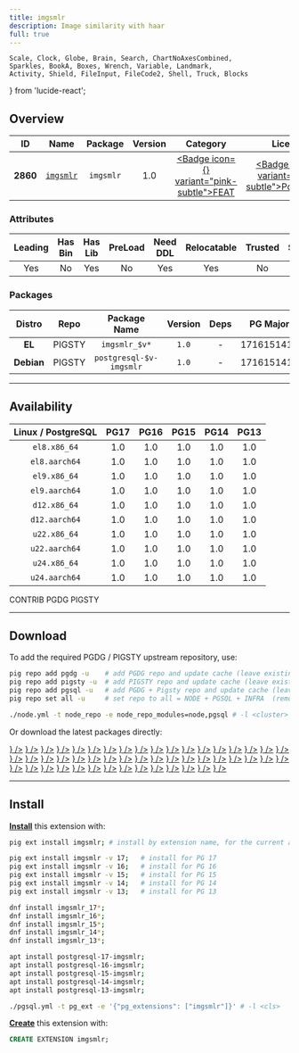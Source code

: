 ```yaml
---
title: imgsmlr
description: Image similarity with haar
full: true
---
```


    Scale, Clock, Globe, Brain, Search, ChartNoAxesCombined,
    Sparkles, BookA, Boxes, Wrench, Variable, Landmark,
    Activity, Shield, FileInput, FileCode2, Shell, Truck, Blocks
} from 'lucide-react';

## Overview

| <TooltipIconButton tooltip="Extension unique identifier" side="top">ID</TooltipIconButton> | <TooltipIconButton tooltip="Extension name" side="top">Name</TooltipIconButton> | <TooltipIconButton tooltip="Package name for installation" side="top">Package</TooltipIconButton> | <TooltipIconButton tooltip="Latest available extension version" side="top">Version</TooltipIconButton> | <TooltipIconButton tooltip="Extension category" side="top">Category</TooltipIconButton> | <TooltipIconButton tooltip="Open source license" side="top">License</TooltipIconButton> | <TooltipIconButton tooltip="Programming language" side="top">Lang</TooltipIconButton> |
|:--------:|:--------:|:----------:|:--------------:|:---------------------------------------:|:------------------------------------------------------:|:----:|
| **2860** | [`imgsmlr`](https://github.com/postgrespro/imgsmlr) | `imgsmlr` | 1.0 | <a href="/ext/feat" className="no-underline"><Badge icon={<Sparkles />} variant="pink-subtle">FEAT</Badge></a> | <a href="/ext/list/license#postgresql" className="no-underline"><Badge icon={<Scale />} variant="blue-subtle">PostgreSQL</Badge></a> | <a href="/ext/list/lang#c"><Badge icon={<FileCode2 />} variant="blue-subtle">C</Badge></a> |

### Attributes

| <TooltipIconButton tooltip="The Primary Leading extension in the Package" side="top">Leading</TooltipIconButton> | <TooltipIconButton tooltip="Contains binary utils" side="top">Has Bin</TooltipIconButton> | <TooltipIconButton tooltip="Contains .so shared library files" side="top">Has Lib</TooltipIconButton> | <TooltipIconButton tooltip="Requires preloading via shared_preload_libraries" side="top">PreLoad</TooltipIconButton> | <TooltipIconButton tooltip="Requires CREATE EXTENSION DDL command" side="top">Need DDL</TooltipIconButton> | <TooltipIconButton tooltip="Can be installed in any schema" side="top">Relocatable</TooltipIconButton> | <TooltipIconButton tooltip="Can be created by non-superuser" side="top">Trusted</TooltipIconButton> | <TooltipIconButton tooltip="Schemas used by this extension" side="top">Schemas</TooltipIconButton> |
|:-------:|:-------:|:-------:|:-------:|:--------:|:-----------:|:-------:|:-------:|
| Yes | No | Yes | No | Yes | Yes | No | - |

### Packages

| <TooltipIconButton tooltip="Linux distribution family, EL or Debian" side="top">Distro</TooltipIconButton> | <TooltipIconButton tooltip="Package repository" side="top">Repo</TooltipIconButton> | <TooltipIconButton tooltip="The RPM/DEB Package Name Pattern (replace $v with real pg major)" side="top">Package Name</TooltipIconButton> | <TooltipIconButton tooltip="Latest package version" side="top">Version</TooltipIconButton> | <TooltipIconButton tooltip="RPM/DEB Package dependencies" side="top">Deps</TooltipIconButton> | <TooltipIconButton tooltip="Available in these PostgreSQL Major Versions" side="top">PG Major</TooltipIconButton> |
|:----------:|:--------:|:------------------------:|:-----------:|:------------:|:------------------:|
|   **EL**   | <Badge variant="amber-subtle"><span className="font-bold">PIGSTY</span></Badge> | `imgsmlr_$v*` | `1.0` | - | <Badge variant="green-subtle">17</Badge><Badge variant="green-subtle">16</Badge><Badge variant="green-subtle">15</Badge><Badge variant="green-subtle">14</Badge><Badge variant="green-subtle">13</Badge> |
| **Debian** | <Badge variant="amber-subtle"><span className="font-bold">PIGSTY</span></Badge> | `postgresql-$v-imgsmlr` | `1.0` | - | <Badge variant="green-subtle">17</Badge><Badge variant="green-subtle">16</Badge><Badge variant="green-subtle">15</Badge><Badge variant="green-subtle">14</Badge><Badge variant="green-subtle">13</Badge> |



------

## Availability

| <TooltipIconButton tooltip="Linux Distro Arch / PostgreSQL Major Version" side="top">Linux / PostgreSQL </TooltipIconButton> | **PG17** | **PG16** | **PG15** | **PG14** | **PG13** |
|:-----:|:-----:|:-----:|:-----:|:-----:|:-----:|
| `el8.x86_64` | <Badge variant="amber-subtle">1.0</Badge> | <Badge variant="amber-subtle">1.0</Badge> | <Badge variant="amber-subtle">1.0</Badge> | <Badge variant="amber-subtle">1.0</Badge> | <Badge variant="amber-subtle">1.0</Badge> |
| `el8.aarch64` | <Badge variant="amber-subtle">1.0</Badge> | <Badge variant="amber-subtle">1.0</Badge> | <Badge variant="amber-subtle">1.0</Badge> | <Badge variant="amber-subtle">1.0</Badge> | <Badge variant="amber-subtle">1.0</Badge> |
| `el9.x86_64` | <Badge variant="amber-subtle">1.0</Badge> | <Badge variant="amber-subtle">1.0</Badge> | <Badge variant="amber-subtle">1.0</Badge> | <Badge variant="amber-subtle">1.0</Badge> | <Badge variant="amber-subtle">1.0</Badge> |
| `el9.aarch64` | <Badge variant="amber-subtle">1.0</Badge> | <Badge variant="amber-subtle">1.0</Badge> | <Badge variant="amber-subtle">1.0</Badge> | <Badge variant="amber-subtle">1.0</Badge> | <Badge variant="amber-subtle">1.0</Badge> |
| `d12.x86_64` | <Badge variant="amber-subtle">1.0</Badge> | <Badge variant="amber-subtle">1.0</Badge> | <Badge variant="amber-subtle">1.0</Badge> | <Badge variant="amber-subtle">1.0</Badge> | <Badge variant="amber-subtle">1.0</Badge> |
| `d12.aarch64` | <Badge variant="amber-subtle">1.0</Badge> | <Badge variant="amber-subtle">1.0</Badge> | <Badge variant="amber-subtle">1.0</Badge> | <Badge variant="amber-subtle">1.0</Badge> | <Badge variant="amber-subtle">1.0</Badge> |
| `u22.x86_64` | <Badge variant="amber-subtle">1.0</Badge> | <Badge variant="amber-subtle">1.0</Badge> | <Badge variant="amber-subtle">1.0</Badge> | <Badge variant="amber-subtle">1.0</Badge> | <Badge variant="amber-subtle">1.0</Badge> |
| `u22.aarch64` | <Badge variant="amber-subtle">1.0</Badge> | <Badge variant="amber-subtle">1.0</Badge> | <Badge variant="amber-subtle">1.0</Badge> | <Badge variant="amber-subtle">1.0</Badge> | <Badge variant="amber-subtle">1.0</Badge> |
| `u24.x86_64` | <Badge variant="amber-subtle">1.0</Badge> | <Badge variant="amber-subtle">1.0</Badge> | <Badge variant="amber-subtle">1.0</Badge> | <Badge variant="amber-subtle">1.0</Badge> | <Badge variant="amber-subtle">1.0</Badge> |
| `u24.aarch64` | <Badge variant="amber-subtle">1.0</Badge> | <Badge variant="amber-subtle">1.0</Badge> | <Badge variant="amber-subtle">1.0</Badge> | <Badge variant="amber-subtle">1.0</Badge> | <Badge variant="amber-subtle">1.0</Badge> |

<Badge variant="green-subtle"><span className="font-black">CONTRIB</span></Badge> <Badge variant="blue-subtle"><span className="font-black">PGDG</span></Badge> <Badge variant="amber-subtle"><span className="font-black">PIGSTY</span></Badge>

------

## Download

To add the required PGDG / PIGSTY upstream repository, use:

```bash tab="pig"
pig repo add pgdg -u    # add PGDG repo and update cache (leave existing repos)
pig repo add pigsty -u  # add PIGSTY repo and update cache (leave existing repos)
pig repo add pgsql -u   # add PGDG + Pigsty repo and update cache (leave existing repos)
pig repo set all -u     # set repo to all = NODE + PGSQL + INFRA  (remove existing repos)
```
```bash tab="pigsty"
./node.yml -t node_repo -e node_repo_modules=node,pgsql # -l <cluster>
```

Or download the latest packages directly:

<Files>
    <Folder name="el8.x86_64">
        <a href="https://repo.pigsty.io/yum/pgsql/el8.x86_64/imgsmlr_17-1.0-2PIGSTY.el8.x86_64.rpm"><File name="imgsmlr_17-1.0-2PIGSTY.el8.x86_64.rpm" icon={<Package className="text-emerald-500" />} /></a>
        <a href="https://repo.pigsty.io/yum/pgsql/el8.x86_64/imgsmlr_16-1.0-2PIGSTY.el8.x86_64.rpm"><File name="imgsmlr_16-1.0-2PIGSTY.el8.x86_64.rpm" icon={<Package className="text-emerald-500" />} /></a>
        <a href="https://repo.pigsty.io/yum/pgsql/el8.x86_64/imgsmlr_15-1.0-2PIGSTY.el8.x86_64.rpm"><File name="imgsmlr_15-1.0-2PIGSTY.el8.x86_64.rpm" icon={<Package className="text-emerald-500" />} /></a>
        <a href="https://repo.pigsty.io/yum/pgsql/el8.x86_64/imgsmlr_14-1.0-2PIGSTY.el8.x86_64.rpm"><File name="imgsmlr_14-1.0-2PIGSTY.el8.x86_64.rpm" icon={<Package className="text-emerald-500" />} /></a>
        <a href="https://repo.pigsty.io/yum/pgsql/el8.x86_64/imgsmlr_13-1.0-2PIGSTY.el8.x86_64.rpm"><File name="imgsmlr_13-1.0-2PIGSTY.el8.x86_64.rpm" icon={<Package className="text-emerald-500" />} /></a>
    </Folder>
    <Folder name="el8.aarch64">
        <a href="https://repo.pigsty.io/yum/pgsql/el8.aarch64/imgsmlr_17-1.0-2PIGSTY.el8.aarch64.rpm"><File name="imgsmlr_17-1.0-2PIGSTY.el8.aarch64.rpm" icon={<Package className="text-orange-500" />} /></a>
        <a href="https://repo.pigsty.io/yum/pgsql/el8.aarch64/imgsmlr_16-1.0-2PIGSTY.el8.aarch64.rpm"><File name="imgsmlr_16-1.0-2PIGSTY.el8.aarch64.rpm" icon={<Package className="text-orange-500" />} /></a>
        <a href="https://repo.pigsty.io/yum/pgsql/el8.aarch64/imgsmlr_15-1.0-2PIGSTY.el8.aarch64.rpm"><File name="imgsmlr_15-1.0-2PIGSTY.el8.aarch64.rpm" icon={<Package className="text-orange-500" />} /></a>
        <a href="https://repo.pigsty.io/yum/pgsql/el8.aarch64/imgsmlr_14-1.0-2PIGSTY.el8.aarch64.rpm"><File name="imgsmlr_14-1.0-2PIGSTY.el8.aarch64.rpm" icon={<Package className="text-orange-500" />} /></a>
        <a href="https://repo.pigsty.io/yum/pgsql/el8.aarch64/imgsmlr_13-1.0-2PIGSTY.el8.aarch64.rpm"><File name="imgsmlr_13-1.0-2PIGSTY.el8.aarch64.rpm" icon={<Package className="text-orange-500" />} /></a>
    </Folder>
    <Folder name="el9.x86_64">
        <a href="https://repo.pigsty.io/yum/pgsql/el9.x86_64/imgsmlr_17-1.0-2PIGSTY.el9.x86_64.rpm"><File name="imgsmlr_17-1.0-2PIGSTY.el9.x86_64.rpm" icon={<Package className="text-emerald-500" />} /></a>
        <a href="https://repo.pigsty.io/yum/pgsql/el9.x86_64/imgsmlr_16-1.0-2PIGSTY.el9.x86_64.rpm"><File name="imgsmlr_16-1.0-2PIGSTY.el9.x86_64.rpm" icon={<Package className="text-emerald-500" />} /></a>
        <a href="https://repo.pigsty.io/yum/pgsql/el9.x86_64/imgsmlr_15-1.0-2PIGSTY.el9.x86_64.rpm"><File name="imgsmlr_15-1.0-2PIGSTY.el9.x86_64.rpm" icon={<Package className="text-emerald-500" />} /></a>
        <a href="https://repo.pigsty.io/yum/pgsql/el9.x86_64/imgsmlr_14-1.0-2PIGSTY.el9.x86_64.rpm"><File name="imgsmlr_14-1.0-2PIGSTY.el9.x86_64.rpm" icon={<Package className="text-emerald-500" />} /></a>
        <a href="https://repo.pigsty.io/yum/pgsql/el9.x86_64/imgsmlr_13-1.0-2PIGSTY.el9.x86_64.rpm"><File name="imgsmlr_13-1.0-2PIGSTY.el9.x86_64.rpm" icon={<Package className="text-emerald-500" />} /></a>
    </Folder>
    <Folder name="el9.aarch64">
        <a href="https://repo.pigsty.io/yum/pgsql/el9.aarch64/imgsmlr_17-1.0-2PIGSTY.el9.aarch64.rpm"><File name="imgsmlr_17-1.0-2PIGSTY.el9.aarch64.rpm" icon={<Package className="text-orange-500" />} /></a>
        <a href="https://repo.pigsty.io/yum/pgsql/el9.aarch64/imgsmlr_16-1.0-2PIGSTY.el9.aarch64.rpm"><File name="imgsmlr_16-1.0-2PIGSTY.el9.aarch64.rpm" icon={<Package className="text-orange-500" />} /></a>
        <a href="https://repo.pigsty.io/yum/pgsql/el9.aarch64/imgsmlr_15-1.0-2PIGSTY.el9.aarch64.rpm"><File name="imgsmlr_15-1.0-2PIGSTY.el9.aarch64.rpm" icon={<Package className="text-orange-500" />} /></a>
        <a href="https://repo.pigsty.io/yum/pgsql/el9.aarch64/imgsmlr_14-1.0-2PIGSTY.el9.aarch64.rpm"><File name="imgsmlr_14-1.0-2PIGSTY.el9.aarch64.rpm" icon={<Package className="text-orange-500" />} /></a>
        <a href="https://repo.pigsty.io/yum/pgsql/el9.aarch64/imgsmlr_13-1.0-2PIGSTY.el9.aarch64.rpm"><File name="imgsmlr_13-1.0-2PIGSTY.el9.aarch64.rpm" icon={<Package className="text-orange-500" />} /></a>
    </Folder>
    <Folder name="d12.x86_64">
        <a href="https://repo.pigsty.io/apt/pgsql/bookworm/pool/main/i/imgsmlr/postgresql-17-imgsmlr_1.0-1PIGSTY~bookworm_amd64.deb"><File name="postgresql-17-imgsmlr_1.0-1PIGSTY~bookworm_amd64.deb" icon={<Box className="text-emerald-500" />} /></a>
        <a href="https://repo.pigsty.io/apt/pgsql/bookworm/pool/main/i/imgsmlr/postgresql-16-imgsmlr_1.0-1PIGSTY~bookworm_amd64.deb"><File name="postgresql-16-imgsmlr_1.0-1PIGSTY~bookworm_amd64.deb" icon={<Box className="text-emerald-500" />} /></a>
        <a href="https://repo.pigsty.io/apt/pgsql/bookworm/pool/main/i/imgsmlr/postgresql-15-imgsmlr_1.0-1PIGSTY~bookworm_amd64.deb"><File name="postgresql-15-imgsmlr_1.0-1PIGSTY~bookworm_amd64.deb" icon={<Box className="text-emerald-500" />} /></a>
        <a href="https://repo.pigsty.io/apt/pgsql/bookworm/pool/main/i/imgsmlr/postgresql-14-imgsmlr_1.0-1PIGSTY~bookworm_amd64.deb"><File name="postgresql-14-imgsmlr_1.0-1PIGSTY~bookworm_amd64.deb" icon={<Box className="text-emerald-500" />} /></a>
        <a href="https://repo.pigsty.io/apt/pgsql/bookworm/pool/main/i/imgsmlr/postgresql-13-imgsmlr_1.0-1PIGSTY~bookworm_amd64.deb"><File name="postgresql-13-imgsmlr_1.0-1PIGSTY~bookworm_amd64.deb" icon={<Box className="text-emerald-500" />} /></a>
    </Folder>
    <Folder name="d12.aarch64">
        <a href="https://repo.pigsty.io/apt/pgsql/bookworm/pool/main/i/imgsmlr/postgresql-17-imgsmlr_1.0-1PIGSTY~bookworm_arm64.deb"><File name="postgresql-17-imgsmlr_1.0-1PIGSTY~bookworm_arm64.deb" icon={<Box className="text-orange-500" />} /></a>
        <a href="https://repo.pigsty.io/apt/pgsql/bookworm/pool/main/i/imgsmlr/postgresql-16-imgsmlr_1.0-1PIGSTY~bookworm_arm64.deb"><File name="postgresql-16-imgsmlr_1.0-1PIGSTY~bookworm_arm64.deb" icon={<Box className="text-orange-500" />} /></a>
        <a href="https://repo.pigsty.io/apt/pgsql/bookworm/pool/main/i/imgsmlr/postgresql-15-imgsmlr_1.0-1PIGSTY~bookworm_arm64.deb"><File name="postgresql-15-imgsmlr_1.0-1PIGSTY~bookworm_arm64.deb" icon={<Box className="text-orange-500" />} /></a>
        <a href="https://repo.pigsty.io/apt/pgsql/bookworm/pool/main/i/imgsmlr/postgresql-14-imgsmlr_1.0-1PIGSTY~bookworm_arm64.deb"><File name="postgresql-14-imgsmlr_1.0-1PIGSTY~bookworm_arm64.deb" icon={<Box className="text-orange-500" />} /></a>
        <a href="https://repo.pigsty.io/apt/pgsql/bookworm/pool/main/i/imgsmlr/postgresql-13-imgsmlr_1.0-1PIGSTY~bookworm_arm64.deb"><File name="postgresql-13-imgsmlr_1.0-1PIGSTY~bookworm_arm64.deb" icon={<Box className="text-orange-500" />} /></a>
    </Folder>
    <Folder name="u22.x86_64">
        <a href="https://repo.pigsty.io/apt/pgsql/jammy/pool/main/i/imgsmlr/postgresql-17-imgsmlr_1.0-1PIGSTY~jammy_amd64.deb"><File name="postgresql-17-imgsmlr_1.0-1PIGSTY~jammy_amd64.deb" icon={<Box className="text-emerald-500" />} /></a>
        <a href="https://repo.pigsty.io/apt/pgsql/jammy/pool/main/i/imgsmlr/postgresql-16-imgsmlr_1.0-1PIGSTY~jammy_amd64.deb"><File name="postgresql-16-imgsmlr_1.0-1PIGSTY~jammy_amd64.deb" icon={<Box className="text-emerald-500" />} /></a>
        <a href="https://repo.pigsty.io/apt/pgsql/jammy/pool/main/i/imgsmlr/postgresql-15-imgsmlr_1.0-1PIGSTY~jammy_amd64.deb"><File name="postgresql-15-imgsmlr_1.0-1PIGSTY~jammy_amd64.deb" icon={<Box className="text-emerald-500" />} /></a>
        <a href="https://repo.pigsty.io/apt/pgsql/jammy/pool/main/i/imgsmlr/postgresql-14-imgsmlr_1.0-1PIGSTY~jammy_amd64.deb"><File name="postgresql-14-imgsmlr_1.0-1PIGSTY~jammy_amd64.deb" icon={<Box className="text-emerald-500" />} /></a>
        <a href="https://repo.pigsty.io/apt/pgsql/jammy/pool/main/i/imgsmlr/postgresql-13-imgsmlr_1.0-1PIGSTY~jammy_amd64.deb"><File name="postgresql-13-imgsmlr_1.0-1PIGSTY~jammy_amd64.deb" icon={<Box className="text-emerald-500" />} /></a>
    </Folder>
    <Folder name="u22.aarch64">
        <a href="https://repo.pigsty.io/apt/pgsql/jammy/pool/main/i/imgsmlr/postgresql-17-imgsmlr_1.0-1PIGSTY~jammy_arm64.deb"><File name="postgresql-17-imgsmlr_1.0-1PIGSTY~jammy_arm64.deb" icon={<Box className="text-orange-500" />} /></a>
        <a href="https://repo.pigsty.io/apt/pgsql/jammy/pool/main/i/imgsmlr/postgresql-16-imgsmlr_1.0-1PIGSTY~jammy_arm64.deb"><File name="postgresql-16-imgsmlr_1.0-1PIGSTY~jammy_arm64.deb" icon={<Box className="text-orange-500" />} /></a>
        <a href="https://repo.pigsty.io/apt/pgsql/jammy/pool/main/i/imgsmlr/postgresql-15-imgsmlr_1.0-1PIGSTY~jammy_arm64.deb"><File name="postgresql-15-imgsmlr_1.0-1PIGSTY~jammy_arm64.deb" icon={<Box className="text-orange-500" />} /></a>
        <a href="https://repo.pigsty.io/apt/pgsql/jammy/pool/main/i/imgsmlr/postgresql-14-imgsmlr_1.0-1PIGSTY~jammy_arm64.deb"><File name="postgresql-14-imgsmlr_1.0-1PIGSTY~jammy_arm64.deb" icon={<Box className="text-orange-500" />} /></a>
        <a href="https://repo.pigsty.io/apt/pgsql/jammy/pool/main/i/imgsmlr/postgresql-13-imgsmlr_1.0-1PIGSTY~jammy_arm64.deb"><File name="postgresql-13-imgsmlr_1.0-1PIGSTY~jammy_arm64.deb" icon={<Box className="text-orange-500" />} /></a>
    </Folder>
    <Folder name="u24.x86_64">
        <a href="https://repo.pigsty.io/apt/pgsql/noble/pool/main/i/imgsmlr/postgresql-17-imgsmlr_1.0-1PIGSTY~noble_amd64.deb"><File name="postgresql-17-imgsmlr_1.0-1PIGSTY~noble_amd64.deb" icon={<Box className="text-emerald-500" />} /></a>
        <a href="https://repo.pigsty.io/apt/pgsql/noble/pool/main/i/imgsmlr/postgresql-16-imgsmlr_1.0-1PIGSTY~noble_amd64.deb"><File name="postgresql-16-imgsmlr_1.0-1PIGSTY~noble_amd64.deb" icon={<Box className="text-emerald-500" />} /></a>
        <a href="https://repo.pigsty.io/apt/pgsql/noble/pool/main/i/imgsmlr/postgresql-15-imgsmlr_1.0-1PIGSTY~noble_amd64.deb"><File name="postgresql-15-imgsmlr_1.0-1PIGSTY~noble_amd64.deb" icon={<Box className="text-emerald-500" />} /></a>
        <a href="https://repo.pigsty.io/apt/pgsql/noble/pool/main/i/imgsmlr/postgresql-14-imgsmlr_1.0-1PIGSTY~noble_amd64.deb"><File name="postgresql-14-imgsmlr_1.0-1PIGSTY~noble_amd64.deb" icon={<Box className="text-emerald-500" />} /></a>
        <a href="https://repo.pigsty.io/apt/pgsql/noble/pool/main/i/imgsmlr/postgresql-13-imgsmlr_1.0-1PIGSTY~noble_amd64.deb"><File name="postgresql-13-imgsmlr_1.0-1PIGSTY~noble_amd64.deb" icon={<Box className="text-emerald-500" />} /></a>
    </Folder>
    <Folder name="u24.aarch64">
        <a href="https://repo.pigsty.io/apt/pgsql/noble/pool/main/i/imgsmlr/postgresql-17-imgsmlr_1.0-1PIGSTY~noble_arm64.deb"><File name="postgresql-17-imgsmlr_1.0-1PIGSTY~noble_arm64.deb" icon={<Box className="text-orange-500" />} /></a>
        <a href="https://repo.pigsty.io/apt/pgsql/noble/pool/main/i/imgsmlr/postgresql-16-imgsmlr_1.0-1PIGSTY~noble_arm64.deb"><File name="postgresql-16-imgsmlr_1.0-1PIGSTY~noble_arm64.deb" icon={<Box className="text-orange-500" />} /></a>
        <a href="https://repo.pigsty.io/apt/pgsql/noble/pool/main/i/imgsmlr/postgresql-15-imgsmlr_1.0-1PIGSTY~noble_arm64.deb"><File name="postgresql-15-imgsmlr_1.0-1PIGSTY~noble_arm64.deb" icon={<Box className="text-orange-500" />} /></a>
        <a href="https://repo.pigsty.io/apt/pgsql/noble/pool/main/i/imgsmlr/postgresql-14-imgsmlr_1.0-1PIGSTY~noble_arm64.deb"><File name="postgresql-14-imgsmlr_1.0-1PIGSTY~noble_arm64.deb" icon={<Box className="text-orange-500" />} /></a>
        <a href="https://repo.pigsty.io/apt/pgsql/noble/pool/main/i/imgsmlr/postgresql-13-imgsmlr_1.0-1PIGSTY~noble_arm64.deb"><File name="postgresql-13-imgsmlr_1.0-1PIGSTY~noble_arm64.deb" icon={<Box className="text-orange-500" />} /></a>
    </Folder>
</Files>

------

## Install

[**Install**](/docs/pgsql/ext/install) this extension with:

```bash tab="pig"
pig ext install imgsmlr; # install by extension name, for the current active PG version

pig ext install imgsmlr -v 17;   # install for PG 17
pig ext install imgsmlr -v 16;   # install for PG 16
pig ext install imgsmlr -v 15;   # install for PG 15
pig ext install imgsmlr -v 14;   # install for PG 14
pig ext install imgsmlr -v 13;   # install for PG 13
```
```bash tab="yum" 
dnf install imgsmlr_17*;
dnf install imgsmlr_16*;
dnf install imgsmlr_15*;
dnf install imgsmlr_14*;
dnf install imgsmlr_13*;
```
```bash tab="apt" 
apt install postgresql-17-imgsmlr;
apt install postgresql-16-imgsmlr;
apt install postgresql-15-imgsmlr;
apt install postgresql-14-imgsmlr;
apt install postgresql-13-imgsmlr;
```
```bash tab="ansible"
./pgsql.yml -t pg_ext -e '{"pg_extensions": ["imgsmlr"]}' # -l <cls>
```

[**Create**](/docs/pgsql/ext/create) this extension with:

```sql
CREATE EXTENSION imgsmlr;
```


